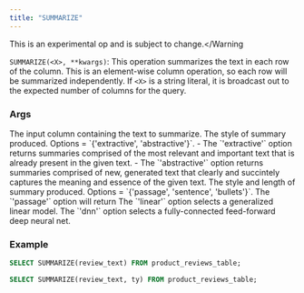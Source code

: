 ```yaml
---
title: "SUMMARIZE"
---
```


<Warning>This is an experimental op and is subject to change.</Warning

`SUMMARIZE(<X>, **kwargs)`: This operation summarizes the text in each row of the column. 
This is an element-wise column operation, so each row will be summarized independently.
If `<X>` is a string literal, it is broadcast out to the expected number of columns for
the query.

### Args

<ParamField query="X" type="VARCHAR or literal<string>" required>
  The input column containing the text to summarize.
</ParamField>

 <ParamField query="style" type="VARCHAR" default='extractive'>
  The style of summary produced. Options = `{'extractive', 'abstractive'}`.
    - The `'extractive'` option returns summaries comprised of the most relevant 
  and important text that is already present in the given text.
    - The `'abstractive'` option returns summaries comprised of new, generated text
   that clearly and succintely captures the meaning and essence of the given text. 
</ParamField>
  
<ParamField query="style" type="VARCHAR" default='passage'>
  The style and length of summary produced. Options = `{'passage', 'sentence', 'bullets'}`.
  The `'passage'` option will return 
  The `'linear'` option selects a generalized linear model.
  The `'dnn'` option selects a fully-connected feed-forward deep neural net.
</ParamField>

### Example

```sql
SELECT SUMMARIZE(review_text) FROM product_reviews_table;
```
```sql
SELECT SUMMARIZE(review_text, ty) FROM product_reviews_table;
```
